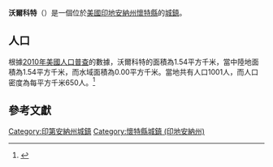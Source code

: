 {{noteTA
|G1=USState
|G2=地名
|G3=Unit
}}
{{Infobox settlement
|name            = 沃爾科特
|native_name = Wolcott
|settlement_type          = [[鎮|城鎮]]
|image_skyline            = Wolcott, Indiana - Veterans Day 2011 guard.png
|imagesize                = 250px
|image_map                = White County Indiana Incorporated and Unincorporated areas Wolcott Highlighted 1885058.svg
|mapsize                  = 250px
|subdivision_type         = [[世界政區索引|國家]]
|subdivision_type1        = [[美国州份|州份]]
|subdivision_type2        = [[印地安納州行政區劃|縣]]
|subdivision_name         = [[美国|美国]]
|subdivision_name1        = [[印地安納州|印地安納州]]
|subdivision_name2        = [[懷特縣_(印地安納州)|懷特縣]]
|elevation_ft             = 715
|elevation_m              = 218
|timezone                 = [[北美东部时区|CST]]
|area_total_km2           = 1.54
|area_land_km2            = 1.54
|area_water_km2           = 0.00
|area_total_sq_mi         = 
|area_land_sq_mi          = 
|area_water_sq_mi         = 
|population_as_of         = [[2010年美國人口普查|2010]]
|population_footnotes     = 
|population_total         = 1001
|population_density_km2   = auto
|population_density_sq_mi = auto
|utc_offset               = -5
|coordinates              = {{coord|40|45|32|N|87|02|32|W|display=inline,title}}
| coor_pinpoint           = 
| coordinates_footnotes   = 
|timezone_DST             = EDT
|utc_offset_DST           = -4
|postal_code_type         = [[美國郵區編號|郵區編號]]
|postal_code              = 47995
|area_code                = {{link-en|电话区号219|Area code 219|219}}
|blank_name = [[地名信息系统|GNIS ID]]
|blank_info = 446230<ref name="GNIS">{{cite gnis|446230|Wolcott}}</ref>
}}
'''沃爾科特'''（{{lang-en|Wolcott}}）是一個位於[[美國|美國]][[印地安納州|印地安納州]][[懷特縣_(印地安納州)|懷特縣]]的[[鎮|城鎮]]。

== 人口 ==
根據[[2010年美國人口普查|2010年美國人口普查]]的數據，沃爾科特的面積為1.54平方千米，當中陸地面積為1.54平方千米，而水域面積為0.00平方千米。當地共有人口1001人，而人口密度為每平方千米650人。<ref name="GR8">{{cite web|url=http://factfinder2.census.gov|publisher=[[美国人口调查局|美国人口调查局]]|accessdate=2011-05-14|title=American FactFinder|archive-date=2013-09-11|archive-url=https://web.archive.org/web/20130911234518/http://factfinder2.census.gov/|dead-url=no}}</ref>

== 參考文獻 ==
{{reflist}}
{{懷特縣 (印地安納州)}}
{{Indiana-geo-stub}}
{{DEFAULTSORT:Wolcott, Indiana}}
[[Category:印第安納州城鎮|Category:印第安納州城鎮]]
[[Category:懷特縣城鎮_(印地安納州)|Category:懷特縣城鎮 (印地安納州)]]